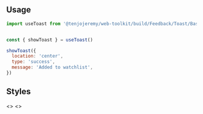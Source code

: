 
<Meta title='Feedback|Notifications/Toast' />

## Usage

```js
import useToast from '@tenjojeremy/web-toolkit/build/Feedback/Toast/Base/toast.index'

```

```js

const { showToast } = useToast()

 ```

```js
showToast({
  location: 'center',
  type: 'success',
  message: 'Added to watchlist',
})
 ```

## Styles

<Preview>
<Story name='All Styles'>
   <>
    <Variants />
  </>
</Story>
</Preview>

<Preview>
<Story name='Example'>
   <>
    <Example />
  </>
</Story>
</Preview>


